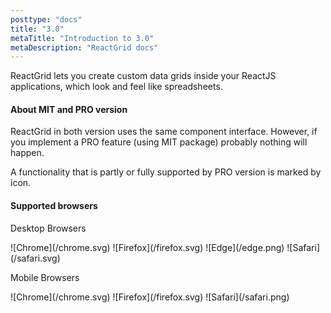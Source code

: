 ```yaml
---
posttype: "docs"
title: "3.0"
metaTitle: "Introduction to 3.0"
metaDescription: "ReactGrid docs"
---
```


ReactGrid lets you create custom data grids inside your ReactJS applications, which look and feel like spreadsheets.

#### About MIT and PRO version

ReactGrid in both version uses the same component interface. However, if you implement a PRO feature (using MIT package)
probably nothing will happen.

A functionality that is partly or fully supported by PRO version is marked by <i class="fas fa-rocket fa-lg"></i> icon.

#### Supported browsers

Desktop Browsers

<div class="pb-4 flex">![Chrome](/chrome.svg) ![Firefox](/firefox.svg) ![Edge](/edge.png) ![Safari](/safari.svg)</div>

Mobile Browsers

<div class="mb-5 pb-4 flex">![Chrome](/chrome.svg) ![Firefox](/firefox.svg) ![Safari](/safari.png)</div>

